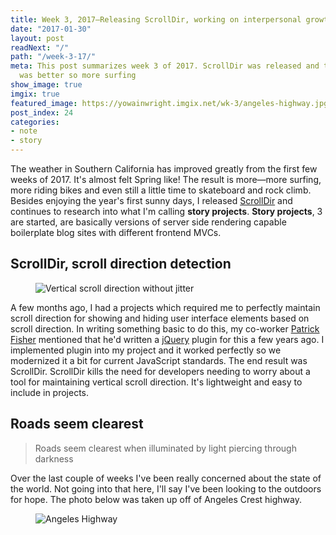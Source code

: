 ```yaml
---
title: Week 3, 2017—Releasing ScrollDir, working on interpersonal growth and surfing
date: "2017-01-30"
layout: post
readNext: "/"
path: "/week-3-17/"
meta: This post summarizes week 3 of 2017. ScrollDir was released and the weather
  was better so more surfing
show_image: true
imgix: true
featured_image: https://yowainwright.imgix.net/wk-3/angeles-highway.jpg
post_index: 24
categories:
- note
- story
---
```


The weather in Southern California has improved greatly from the first few weeks of 2017. It's almost felt Spring like! The result is more—more surfing, more riding bikes and even still a little time to skateboard and rock climb. Besides enjoying the year's first sunny days, I released [ScrollDir](https://dollarshaveclub.github.io/scrolldir/) and continues to research into what I'm calling **story projects**. **Story projects**, 3 are started, are basically versions of server side rendering capable boilerplate blog sites with different frontend MVCs.

## ScrollDir, scroll direction detection

<figure>
  <img src="https://yowainwright.imgix.net/wk-3/scrolldir.png?w=800&h=400&crop=focalpoint&auto=format" alt="Vertical scroll direction without jitter" />
</figure>

A few months ago, I had a projects which required me to perfectly maintain scroll direction for showing and hiding user interface elements based on scroll direction. In writing something basic to do this, my co-worker [Patrick Fisher](https://github.com/pwfisher) mentioned that he'd written a [jQuery](http://jquery.com/) plugin for this a few years ago. I implemented plugin into my project and it worked perfectly so we modernized it a bit for current JavaScript standards. The end result was ScrollDir. ScrollDir kills the need for developers needing to worry about a tool for maintaining vertical scroll direction. It's lightweight and easy to include in projects.

## Roads seem clearest 

> Roads seem clearest when illuminated by light piercing through darkness

Over the last couple of weeks I've been really concerned about the state of the world. Not going into that here, I'll say I've been looking to the outdoors for hope. The photo below was taken up off of Angeles Crest highway. 

<figure>
  <img src="https://yowainwright.imgix.net/wk-3/angeles-highway.jpg?w=2000&h=1500&crop=focalpoint&auto=format" alt="Angeles Highway" />
</figure>
